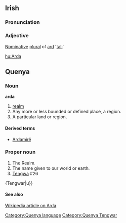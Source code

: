 {{Wikipedia}} 
==Irish==
===Pronunciation===
{{IPA|[ˈɑːrdə]}}
===Adjective===
[[Nominative]] [[plural]] of [[ard]] '[[tall]]'

[[hu:Arda]]

==Quenya==
===Noun===
'''arda'''
# [[realm]]
# Any more or less bounded or defined place, a region.
# A particular land or region.

====Derived terms====
* [[Ardamírë]]

===Proper noun===
# The Realm.
# The name given to our world or earth.
# [[Tengwa]] #26

{Tengwar|u}}

[[Category:Quenya language]]
[[Category:Quenya Tengwar]]

====See also====
[[w:Arda|Wikipedia article on Arda]]